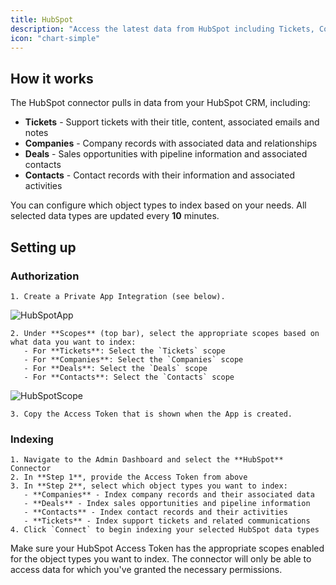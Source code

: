 ```yaml
---
title: HubSpot
description: "Access the latest data from HubSpot including Tickets, Companies, Deals, and Contacts"
icon: "chart-simple"
---
```


## How it works

The HubSpot connector pulls in data from your HubSpot CRM, including:
- **Tickets** - Support tickets with their title, content, associated emails and notes
- **Companies** - Company records with associated data and relationships
- **Deals** - Sales opportunities with pipeline information and associated contacts
- **Contacts** - Contact records with their information and associated activities

You can configure which object types to index based on your needs. All selected data types are updated every **10** minutes.

## Setting up

### Authorization

    1. Create a Private App Integration (see below).

![HubSpotApp](/assets/images/connectors/hubspot/HubSpotApp.png) 

    2. Under **Scopes** (top bar), select the appropriate scopes based on what data you want to index:
       - For **Tickets**: Select the `Tickets` scope
       - For **Companies**: Select the `Companies` scope  
       - For **Deals**: Select the `Deals` scope
       - For **Contacts**: Select the `Contacts` scope

![HubSpotScope](/assets/images/connectors/hubspot/HubSpotScope.png) 

    3. Copy the Access Token that is shown when the App is created.

### Indexing

    1. Navigate to the Admin Dashboard and select the **HubSpot** Connector
    2. In **Step 1**, provide the Access Token from above
    3. In **Step 2**, select which object types you want to index:
       - **Companies** - Index company records and their associated data
       - **Deals** - Index sales opportunities and pipeline information
       - **Contacts** - Index contact records and their activities
       - **Tickets** - Index support tickets and related communications
    4. Click `Connect` to begin indexing your selected HubSpot data types

<Note>
Make sure your HubSpot Access Token has the appropriate scopes enabled for the object types you want to index. The connector will only be able to access data for which you've granted the necessary permissions.
</Note>
